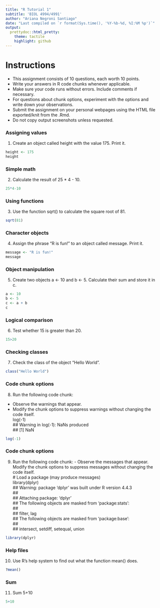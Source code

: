 ```yaml
---
title: "R Tutorial 1"
subtitle: 'BIOL 4994/4991'
author: "Ariana Negroni Santiago"
date: "Last compiled on `r format(Sys.time(), '%Y-%b-%d, %I:%M %p')`"
output:
  prettydoc::html_pretty:
    theme: tactile
    highlight: github
---
```


# Instructions 
- This assignment consists of 10 questions, each worth 10 points.
- Write your answers in R code chunks whenever applicable.
- Make sure your code runs without errors. Include comments if necessary.
- For questions about chunk options, experiment with the options and write down your observations.
- Submit the assignment on your personal webpages using the HTML file exported/knit from the .Rmd.
- Do not copy output screenshots unless requested.



### Assigning values
1. Create an object called height with the value 175. Print it. 

```r
height <- 175
height
```


### Simple math
2. Calculate the result of 25 * 4 - 10.

```r
25*4-10
```

### Using functions
3. Use the function sqrt() to calculate the square root of 81. 

```r
sqrt(81)
```

### Character objects
4. Assign the phrase “R is fun!” to an object called message. Print it. 

```r
message <- "R is fun!"
message
```

### Object manipulation
5. Create two objects a <- 10 and b <- 5. Calculate their sum and store it in c. 

```r
a <- 10
b <- 5
c <- a + b
c
```

### Logical comparison
6. Test whether 15 is greater than 20.

```r
15>20
```

### Checking classes
7. Check the class of the object "Hello World".

```r
class("Hello World")
```

### Code chunk options
8. Run the following code chunk:  
- Observe the warnings that appear.   
- Modify the chunk options to suppress warnings without changing the code itself.   
log(-1)  
## Warning in log(-1): NaNs produced  
## [1] NaN  

```r
log(-1)

```

### Code chunk options
9. Run the following code chunk: - Observe the messages that appear. 
Modify the chunk options to suppress messages without changing the code itself.   
# Load a package (may produce messages)  
library(dplyr)  
## Warning: package 'dplyr' was built under R version 4.4.3  
##   
## Attaching package: 'dplyr'  
## The following objects are masked from 'package:stats':  
##   
##     filter, lag  
## The following objects are masked from 'package:base':  
##   
##     intersect, setdiff, setequal, union   

```r

library(dplyr)

```

### Help files
10. Use R’s help system to find out what the function mean() does.

```r
?mean()
```


### Sum
11.  Sum 5+10


```r
5+10
```

